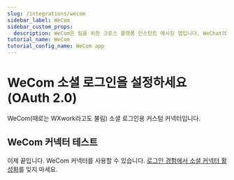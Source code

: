 ```yaml
---
slug: /integrations/wecom
sidebar_label: WeCom
sidebar_custom_props:
  description: WeCom은 팀을 위한 크로스 플랫폼 인스턴트 메시징 앱입니다. WeChat의 엔터프라이즈 버전입니다.
tutorial_name: WeCom
tutorial_config_name: WeCom app
---
```




# WeCom 소셜 로그인을 설정하세요 (OAuth 2.0)

WeCom(때로는 WXwork라고도 불림) 소셜 로그인용 커스텀 커넥터입니다.

<GuideTip />

<Integration />

## WeCom 커넥터 테스트

이제 끝입니다. WeCom 커넥터를 사용할 수 있습니다. [로그인 경험에서 소셜 커넥터 활성화](/connectors/social-connectors/#enable-social-sign-in)를 잊지 마세요.
